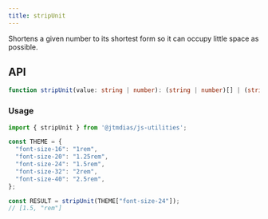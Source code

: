 ```yaml
---
title: stripUnit
---
```

Shortens a given number to its shortest form so it can occupy little space as possible.

## API

```typescript
function stripUnit(value: string | number): (string | number)[] | (string | undefined)[];
```

### Usage

```typescript
import { stripUnit } from '@jtmdias/js-utilities';

const THEME = {
  "font-size-16": "1rem",
  "font-size-20": "1.25rem",
  "font-size-24": "1.5rem",
  "font-size-32": "2rem",
  "font-size-40": "2.5rem",
};

const RESULT = stripUnit(THEME["font-size-24"]);
// [1.5, "rem"]
```
